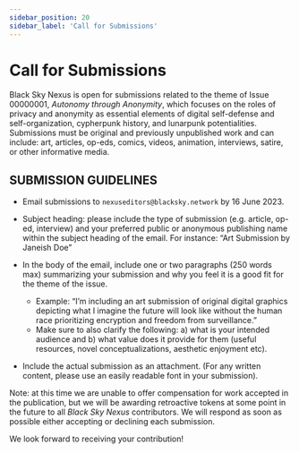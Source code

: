 ```yaml
---
sidebar_position: 20
sidebar_label: 'Call for Submissions'
---
```


# Call for Submissions

Black Sky Nexus is open for submissions related to the theme of Issue 00000001, *Autonomy through Anonymity*, which focuses on the roles of privacy and anonymity as essential elements of digital self-defense and self-organization, cypherpunk history, and lunarpunk potentialities. Submissions must be original and previously unpublished work and can include: art, articles, op-eds, comics, videos, animation, interviews, satire, or other informative media.


## SUBMISSION GUIDELINES

* Email submissions to `nexuseditors@blacksky.network` by 16 June 2023. 

* Subject heading: please include the type of submission (e.g. article, op-ed, interview) and your preferred public or anonymous publishing name within the subject heading of the email. For instance: “Art Submission by Janeish Doe”

* In the body of the email, include one or two paragraphs (250  words max) summarizing your submission and why you feel it is a good fit for the theme of the issue. 
    * Example: “I’m including an art submission of original digital graphics depicting what I imagine the future will look like without the human race prioritizing encryption and freedom from surveillance.”
    * Make sure to also clarify the following:  a) what is your intended audience and b) what value does it provide for them (useful resources, novel conceptualizations, aesthetic enjoyment etc).

* Include the actual submission as an attachment. (For any written content, please use an easily readable font in your submission). 

Note: at this time we are unable to offer compensation for work accepted in the publication, but we will be awarding retroactive tokens at some point in the future to all *Black Sky Nexus* contributors. We will respond as soon as possible either accepting or declining each submission.

We look forward to receiving your contribution!